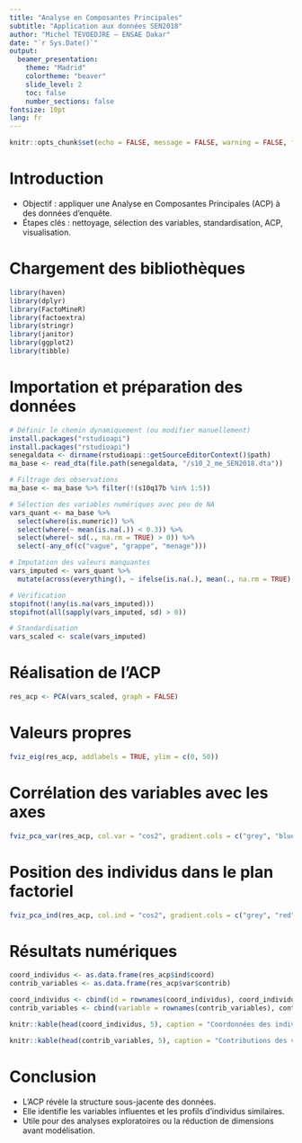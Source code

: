 ---
title: "Analyse en Composantes Principales"
subtitle: "Application aux données SEN2018"
author: "Michel TEVOEDJRE – ENSAE Dakar"
date: "`r Sys.Date()`"
output:
  beamer_presentation:
    theme: "Madrid"
    colortheme: "beaver"
    slide_level: 2
    toc: false
    number_sections: false
fontsize: 10pt
lang: fr
---

```{r setup, include=FALSE}
knitr::opts_chunk$set(echo = FALSE, message = FALSE, warning = FALSE, fig.align = "center", fig.width = 8)
```

# Introduction

- Objectif : appliquer une Analyse en Composantes Principales (ACP) à des données d'enquête.
- Étapes clés : nettoyage, sélection des variables, standardisation, ACP, visualisation.

# Chargement des bibliothèques

```{r}
library(haven)
library(dplyr)
library(FactoMineR)
library(factoextra)
library(stringr)
library(janitor)
library(ggplot2)
library(tibble)
```

# Importation et préparation des données

```{r}
# Définir le chemin dynamiquement (ou modifier manuellement)
install.packages("rstudioapi")
install.packages("rstudioapi")
senegaldata <- dirname(rstudioapi::getSourceEditorContext()$path)
ma_base <- read_dta(file.path(senegaldata, "/s10_2_me_SEN2018.dta"))

# Filtrage des observations
ma_base <- ma_base %>% filter(!(s10q17b %in% 1:5))

# Sélection des variables numériques avec peu de NA
vars_quant <- ma_base %>%
  select(where(is.numeric)) %>%
  select(where(~ mean(is.na(.)) < 0.3)) %>%
  select(where(~ sd(., na.rm = TRUE) > 0)) %>%
  select(-any_of(c("vague", "grappe", "menage")))

# Imputation des valeurs manquantes
vars_imputed <- vars_quant %>%
  mutate(across(everything(), ~ ifelse(is.na(.), mean(., na.rm = TRUE), .)))

# Vérification
stopifnot(!any(is.na(vars_imputed)))
stopifnot(all(sapply(vars_imputed, sd) > 0))

# Standardisation
vars_scaled <- scale(vars_imputed)
```

# Réalisation de l’ACP

```{r}
res_acp <- PCA(vars_scaled, graph = FALSE)
```

# Valeurs propres

```{r, fig.width=5, fig.height=3}
fviz_eig(res_acp, addlabels = TRUE, ylim = c(0, 50))
```

# Corrélation des variables avec les axes

```{r, fig.width=5, fig.height=3}
fviz_pca_var(res_acp, col.var = "cos2", gradient.cols = c("grey", "blue"), repel = TRUE)
```

# Position des individus dans le plan factoriel

```{r, fig.width=5, fig.height=3}
fviz_pca_ind(res_acp, col.ind = "cos2", gradient.cols = c("grey", "red"), repel = TRUE)
```

# Résultats numériques

```{r}
coord_individus <- as.data.frame(res_acp$ind$coord)
contrib_variables <- as.data.frame(res_acp$var$contrib)

coord_individus <- cbind(id = rownames(coord_individus), coord_individus)
contrib_variables <- cbind(variable = rownames(contrib_variables), contrib_variables)

knitr::kable(head(coord_individus, 5), caption = "Coordonnées des individus (extrait)")
```

```{r}
knitr::kable(head(contrib_variables, 5), caption = "Contributions des variables aux axes (extrait)")
```

# Conclusion

- L’ACP révèle la structure sous-jacente des données.
- Elle identifie les variables influentes et les profils d’individus similaires.
- Utile pour des analyses exploratoires ou la réduction de dimensions avant modélisation.
